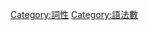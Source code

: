 {{Cat main|代詞}}
{{wiktionarycat|type=Pronoun
|category=Pronouns}}

[[Category:詞性|Category:詞性]]
[[Category:語法數|Category:語法數]]